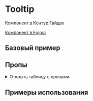 
<Meta of={TooltipStories} />

# Tooltip

[Компонент в Контур.Гайдах](https://guides.kontur.ru/components/popup-elements/tooltip/)

[Компонент в Figma](https://www.figma.com/file/87ScqxPzJpF9DcVBNYWOjM/%E2%9A%A1-Kontur-UI-Modern-Layout?node-id=230%3A5039)

<Description />

## Базовый пример

<Primary />

## Пропы

<details>
  <summary>Открыть таблицу с пропами</summary>
  <ArgTypes />
</details>

## Примеры использования

<Stories title="" includePrimary={false} />
